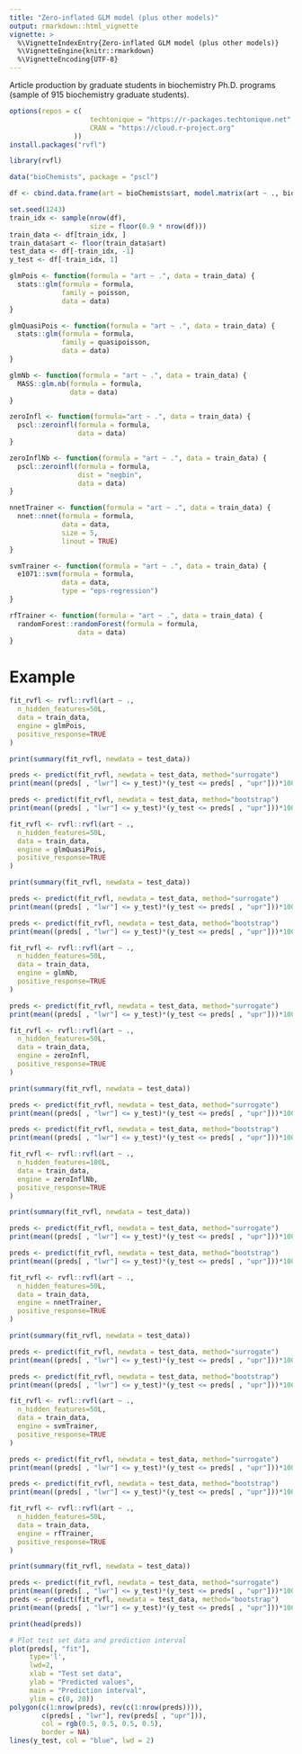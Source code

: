 ```yaml
---
title: "Zero-inflated GLM model (plus other models)"
output: rmarkdown::html_vignette
vignette: >
  %\VignetteIndexEntry{Zero-inflated GLM model (plus other models)}
  %\VignetteEngine{knitr::rmarkdown}
  %\VignetteEncoding{UTF-8}
---
```


Article production by graduate students in biochemistry Ph.D. programs (sample of 915 biochemistry graduate students).

```r
options(repos = c(
                    techtonique = "https://r-packages.techtonique.net",
                    CRAN = "https://cloud.r-project.org"
                ))
install.packages("rvfl")

library(rvfl)
```

```r
data("bioChemists", package = "pscl")

df <- cbind.data.frame(art = bioChemists$art, model.matrix(art ~ ., bioChemists)[,-1])

set.seed(1243)
train_idx <- sample(nrow(df), 
                    size = floor(0.9 * nrow(df)))                    
train_data <- df[train_idx, ]
train_data$art <- floor(train_data$art)
test_data <- df[-train_idx, -1]
y_test <- df[-train_idx, 1]
```

```r
glmPois <- function(formula = "art ~ .", data = train_data) {
  stats::glm(formula = formula, 
             family = poisson,
             data = data)
}

glmQuasiPois <- function(formula = "art ~ .", data = train_data) {
  stats::glm(formula = formula, 
             family = quasipoisson,
             data = data)
}

glmNb <- function(formula = "art ~ .", data = train_data) {
  MASS::glm.nb(formula = formula, 
               data = data)
}

zeroInfl <- function(formula="art ~ .", data = train_data) {
  pscl::zeroinfl(formula = formula, 
                 data = data)
}

zeroInflNb <- function(formula = "art ~ .", data = train_data) {
  pscl::zeroinfl(formula = formula, 
                 dist = "negbin", 
                 data = data)
}

nnetTrainer <- function(formula = "art ~ .", data = train_data) {
  nnet::nnet(formula = formula, 
             data = data, 
             size = 5, 
             linout = TRUE)
}

svmTrainer <- function(formula = "art ~ .", data = train_data) {
  e1071::svm(formula = formula, 
             data = data, 
             type = "eps-regression")
}

rfTrainer <- function(formula = "art ~ .", data = train_data) {
  randomForest::randomForest(formula = formula, 
                 data = data)
}
```

# Example 

```r
fit_rvfl <- rvfl::rvfl(art ~ .,
  n_hidden_features=50L, 
  data = train_data,
  engine = glmPois,
  positive_response=TRUE
)

print(summary(fit_rvfl, newdata = test_data))

preds <- predict(fit_rvfl, newdata = test_data, method="surrogate")
print(mean((preds[ , "lwr"] <= y_test)*(y_test <= preds[ , "upr"]))*100)

preds <- predict(fit_rvfl, newdata = test_data, method="bootstrap")
print(mean((preds[ , "lwr"] <= y_test)*(y_test <= preds[ , "upr"]))*100)
```

```r
fit_rvfl <- rvfl::rvfl(art ~ .,
  n_hidden_features=50L, 
  data = train_data,
  engine = glmQuasiPois,
  positive_response=TRUE
)

print(summary(fit_rvfl, newdata = test_data))

preds <- predict(fit_rvfl, newdata = test_data, method="surrogate")
print(mean((preds[ , "lwr"] <= y_test)*(y_test <= preds[ , "upr"]))*100)

preds <- predict(fit_rvfl, newdata = test_data, method="bootstrap")
print(mean((preds[ , "lwr"] <= y_test)*(y_test <= preds[ , "upr"]))*100)
```

```r
fit_rvfl <- rvfl::rvfl(art ~ .,
  n_hidden_features=50L, 
  data = train_data,
  engine = glmNb,
  positive_response=TRUE
)

preds <- predict(fit_rvfl, newdata = test_data, method="surrogate")
print(mean((preds[ , "lwr"] <= y_test)*(y_test <= preds[ , "upr"]))*100)
```


```r
fit_rvfl <- rvfl::rvfl(art ~ .,
  n_hidden_features=50L, 
  data = train_data,
  engine = zeroInfl,
  positive_response=TRUE
)

print(summary(fit_rvfl, newdata = test_data))

preds <- predict(fit_rvfl, newdata = test_data, method="surrogate")
print(mean((preds[ , "lwr"] <= y_test)*(y_test <= preds[ , "upr"]))*100)

preds <- predict(fit_rvfl, newdata = test_data, method="bootstrap")
print(mean((preds[ , "lwr"] <= y_test)*(y_test <= preds[ , "upr"]))*100)
```

```r
fit_rvfl <- rvfl::rvfl(art ~ .,
  n_hidden_features=100L, 
  data = train_data,
  engine = zeroInflNb,
  positive_response=TRUE
)

print(summary(fit_rvfl, newdata = test_data))

preds <- predict(fit_rvfl, newdata = test_data, method="surrogate")
print(mean((preds[ , "lwr"] <= y_test)*(y_test <= preds[ , "upr"]))*100)

preds <- predict(fit_rvfl, newdata = test_data, method="bootstrap")
print(mean((preds[ , "lwr"] <= y_test)*(y_test <= preds[ , "upr"]))*100)
```

```r
fit_rvfl <- rvfl::rvfl(art ~ .,
  n_hidden_features=50L, 
  data = train_data,
  engine = nnetTrainer,
  positive_response=TRUE
)

print(summary(fit_rvfl, newdata = test_data))

preds <- predict(fit_rvfl, newdata = test_data, method="surrogate")
print(mean((preds[ , "lwr"] <= y_test)*(y_test <= preds[ , "upr"]))*100)

preds <- predict(fit_rvfl, newdata = test_data, method="bootstrap")
print(mean((preds[ , "lwr"] <= y_test)*(y_test <= preds[ , "upr"]))*100)
```

```r
fit_rvfl <- rvfl::rvfl(art ~ .,
  n_hidden_features=50L, 
  data = train_data,
  engine = svmTrainer,
  positive_response=TRUE
)

preds <- predict(fit_rvfl, newdata = test_data, method="surrogate")
print(mean((preds[ , "lwr"] <= y_test)*(y_test <= preds[ , "upr"]))*100)

preds <- predict(fit_rvfl, newdata = test_data, method="bootstrap")
print(mean((preds[ , "lwr"] <= y_test)*(y_test <= preds[ , "upr"]))*100)
```


```r
fit_rvfl <- rvfl::rvfl(art ~ .,
  n_hidden_features=50L, 
  data = train_data,
  engine = rfTrainer,
  positive_response=TRUE
)

print(summary(fit_rvfl, newdata = test_data))

preds <- predict(fit_rvfl, newdata = test_data, method="surrogate")   
print(mean((preds[ , "lwr"] <= y_test)*(y_test <= preds[ , "upr"]))*100)
preds <- predict(fit_rvfl, newdata = test_data, method="bootstrap")
print(mean((preds[ , "lwr"] <= y_test)*(y_test <= preds[ , "upr"]))*100)
```

```r
print(head(preds))
```

```r
# Plot test set data and prediction interval
plot(preds[, "fit"], 
     type='l',
     lwd=2,
     xlab = "Test set data", 
     ylab = "Predicted values",
     main = "Prediction interval", 
     ylim = c(0, 20))
polygon(c(1:nrow(preds), rev(c(1:nrow(preds)))), 
        c(preds[ , "lwr"], rev(preds[ , "upr"])), 
        col = rgb(0.5, 0.5, 0.5, 0.5), 
        border = NA)        
lines(y_test, col = "blue", lwd = 2)
```       

